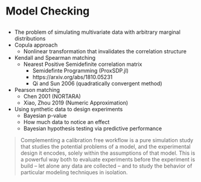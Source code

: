 # Model Checking {#model-checking}

## 

- The problem of simulating multivariate data with arbitrary marginal distributions
- Copula approach
  - Nonlinear transformation that invalidates the correlation structure
- Kendall and Spearman matching
  - Nearest Positive Semidefinite correlation matrix
    - Semidefinte Programming (ProxSDP.jl)
    - https://arxiv.org/abs/1810.05231
    - Qi and Sun 2006 (quadratically convergent method)
- Pearson matching
  - Chen 2001 (NORTARA)
  - Xiao, Zhou 2019 (Numeric Approximation)
- Using synthetic data to design experiments
  - Bayesian p-value
  - How much data to notice an effect
  - Bayesian hypothesis testing via predictive performance

> Complementing a calibration free workflow is a pure simulation study that studies the potential problems of a model, and the experimental design it encodes, solely within the assumptions of that model. This is a powerful way both to evaluate experiments before the experiment is build – let alone any data are collected – and to study the behavior of particular modeling techniques in isolation.
